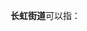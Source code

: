 '''长虹街道'''可以指：
{{PRC admin/disambig|12/01/04/001/000|22/08/82/003/000|23/27/01/004/000|43/11/21/002/000}}
{{disambig|cat=四字乡级行政区划消歧义}}